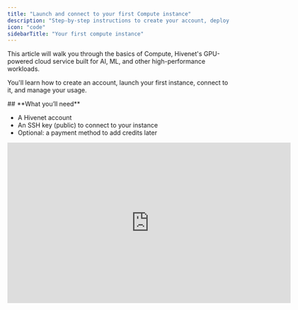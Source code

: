 ```yaml
---
title: "Launch and connect to your first Compute instance"
description: "Step-by-step instructions to create your account, deploy your first instance, and connect via SSH."
icon: "code"
sidebarTitle: "Your first compute instance"
---
```


This article will walk you through the basics of Compute, Hivenet's GPU-powered cloud service built for AI, ML, and other high-performance workloads.

You'll learn how to create an account, launch your first instance, connect to it, and manage your usage.

<Info>
  ## **What you’ll need**

  - A Hivenet account
  - An SSH key (public) to connect to your instance
  - Optional: a payment method to add credits later
</Info>

<iframe width="640" height="362" src="https://www.loom.com/embed/43725f1835e74746b58c41f6e94e3c01?sid=81559429-0c9c-4fa7-afc4-955282619c2b" frameborder="0" webkitallowfullscreen mozallowfullscreen allowfullscreen />

## **Create your account**

To get started:

1. [Sign up for Compute](https://auth.compute.hivenet.com/u/login?state=hKFo2SA2TU1QNHZhNk9kM3lTX2FCMi1yMW5OaWJZZlFpUDZvOaFur3VuaXZlcnNhbC1sb2dpbqN0aWTZIHM5QjI1Uk1ZQTdPSlBEbm9kZEVTcUtWR3ZyMTRIQV8to2NpZNkgYnhOQ09YRXJ4R2VDNTJMSXdxQ25pSllQQWdSd3lyc3U).
2. Log in to access your dashboard.

Your dashboard is where you'll manage your projects, launch instances, and track usage.

![compute dashboard](images/compute-dashboard.png)

<Note>
  Compute uses a separate account from the one you may already have for Hivenet storage and other services. We know that’s not ideal, and we’re actively working on unifying accounts across the platform.
</Note>

## **Launch an instance**

Once you’re in the dashboard:

- Go to the **Instances** page.
- Click **Launch new instance**.

![Createinstance Gi](/images/Createinstance.gif)

- Under **Location**, choose a region.
- Under **Type**, select your instance type (GPU or vCPU).
- Choose a **Size** (Small, Medium, Large).
- Upload your **SSH key**.
- Click **Deploy**.

Your instance will now appear on the **Instances** page with its current status.

<Note>
  Root access is disabled on Compute containers. Use a Custom Template for system packages.
</Note>

## **Connect to your instance via SSH**

After launching, here’s how to connect:

- On the **Instances** page, find your running instance.
- Click **Connectivity options**.
- Copy the provided SSH command.
- Paste it into your terminal to connect.

<Tip>
  You can configure your `~/.ssh/config` file for faster access later.
</Tip>

## **Stop or terminate an instance**

To avoid using up credits, stop any instances you’re not actively using.

- **Stop**: Pauses your instance (you can restart it later).
- **Terminate**: Permanently deletes your instance and all data on it.

<Warning>
  Terminating an instance will erase everything on it. Be sure to back up any important files first.
</Warning>

## **Add credits to your balance (optional)**

To add credits to your account, follow these steps:

- Open the **Billing** page from the left-hand menu.
- Click **Add credits**.
- Choose an amount and complete the Stripe checkout flow.

![Billing Gif Gi](/images/billing-gif.gif)

Need more help? Check our [Pricing](https://compute.hivenet.com/#pricing) or visit the [website FAQ](https://compute.hivenet.com/faq).

## **What’s next?**

Now that you’re set up, you can start running AI models, experimenting with machine learning, or deploying custom workloads—**on demand and on your terms.**

## See also

- [Choosing between GPU and vCPU instances](/articles/guides/choosing-between-cpu-gpu)
- [Using vCPUs in Compute with Hivenet](/articles/essentials/how-to-vcpu)